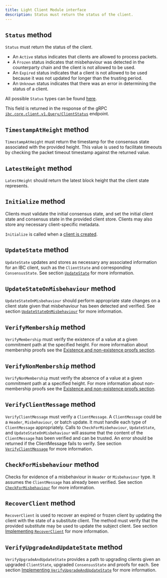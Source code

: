 ```yaml
---
title: Light Client Module interface
description: Status must return the status of the client.
---
```

## `Status` method

`Status` must return the status of the client.

* An `Active` status indicates that clients are allowed to process packets.
* A `Frozen` status indicates that misbehaviour was detected in the counterparty chain and the client is not allowed to be used.
* An `Expired` status indicates that a client is not allowed to be used because it was not updated for longer than the trusting period.
* An `Unknown` status indicates that there was an error in determining the status of a client.

All possible `Status` types can be found [here](https://github.com/cosmos/ibc-go/blob/v7.0.0/modules/core/exported/client.go#L22-L32).

This field is returned in the response of the gRPC [`ibc.core.client.v1.Query/ClientStatus`](https://github.com/cosmos/ibc-go/blob/v7.0.0/modules/core/02-client/types/query.pb.go#L665) endpoint.

## `TimestampAtHeight` method

`TimestampAtHeight` must return the timestamp for the consensus state associated with the provided height.
This value is used to facilitate timeouts by checking the packet timeout timestamp against the returned value.

## `LatestHeight` method

`LatestHeight` should return the latest block height that the client state represents.

## `Initialize` method

Clients must validate the initial consensus state, and set the initial client state and consensus state in the provided client store.
Clients may also store any necessary client-specific metadata.

`Initialize` is called when a [client is created](https://github.com/cosmos/ibc-go/blob/v7.0.0/modules/core/02-client/keeper/client.go#L30).

## `UpdateState` method

`UpdateState` updates and stores as necessary any associated information for an IBC client, such as the `ClientState` and corresponding `ConsensusState`. See section [`UpdateState`](updates-and-misbehaviour#updatestate) for more information.

## `UpdateStateOnMisbehaviour` method

`UpdateStateOnMisbehaviour` should perform appropriate state changes on a client state given that misbehaviour has been detected and verified. See section [`UpdateStateOnMisbehaviour`](updates-and-misbehaviour#updatestateonmisbehaviour) for more information.

## `VerifyMembership` method

`VerifyMembership` must verify the existence of a value at a given commitment path at the specified height. For more information about membership proofs
see the [Existence and non-existence proofs section](proofs).

## `VerifyNonMembership` method

`VerifyNonMembership` must verify the absence of a value at a given commitment path at a specified height. For more information about non-membership proofs
see the [Existence and non-existence proofs section](proofs).

## `VerifyClientMessage` method

`VerifyClientMessage` must verify a `ClientMessage`. A `ClientMessage` could be a `Header`, `Misbehaviour`, or batch update.
It must handle each type of `ClientMessage` appropriately. Calls to `CheckForMisbehaviour`, `UpdateState`, and `UpdateStateOnMisbehaviour`
will assume that the content of the `ClientMessage` has been verified and can be trusted. An error should be returned
if the ClientMessage fails to verify. See section [`VerifyClientMessage`](updates-and-misbehaviour#verifyclientmessage) for more information.

## `CheckForMisbehaviour` method

Checks for evidence of a misbehaviour in `Header` or `Misbehaviour` type. It assumes the `ClientMessage`
has already been verified. See section [`CheckForMisbehaviour`](updates-and-misbehaviour#checkformisbehaviour) for more information.

## `RecoverClient` method

`RecoverClient` is used to recover an expired or frozen client by updating the client with the state of a substitute client. The method must verify that the provided substitute may be used to update the subject client. See section [Implementing `RecoverClient`](/docs/ibc/v10.1.x/08-proposals#implementing-recoverclient) for more information.

## `VerifyUpgradeAndUpdateState` method

`VerifyUpgradeAndUpdateState` provides a path to upgrading clients given an upgraded `ClientState`, upgraded `ConsensusState` and proofs for each. See section [Implementing `VerifyUpgradeAndUpdateState`](/docs/ibc/v10.1.x/06-upgrades#implementing-verifyupgradeandupdatestate) for more information.
